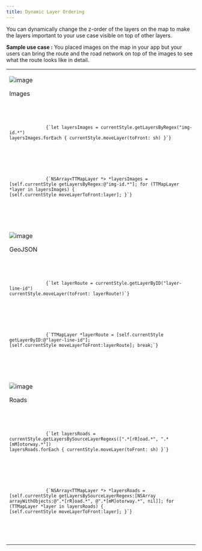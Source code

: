 ```yaml
---
title: Dynamic Layer Ordering
---
```


You can dynamically change the z-order of the layers on the map to make the layers important to your
use case visible on top of other layers.

**Sample use case :** You placed images on the map in your app but your users can bring the route
and the road network on top of the images to see what the route looks like in detail.

<table>
  <tbody>
    <tr>
      <td>
        <ContentWrapper maxWidth="350px" objectFit="contain">
          <p>
            <img src="../images/DynamicLayerOrdering1.png" alt="image" />
          </p>
        </ContentWrapper>
        <p>Images</p>
        <Code>
          <pre class="swift">
            <code class="language-swift">
              {`let layersImages = currentStyle.getLayersByRegex("img-id.*")
layersImages.forEach &#123; currentStyle.moveLayer(toFront: sh) &#125;`}
            </code>
          </pre>
          <pre class="obj-c">
            <code class="language-obj-c">
              {`NSArray&lt;TTMapLayer *&gt; *layersImages = [self.currentStyle getLayersByRegex:@"img-id.*"]; for (TTMapLayer *layer in layersImages) &#123;
[self.currentStyle moveLayerToFront:layer]; &#125;`}
            </code>
          </pre>
        </Code>
      </td>
    </tr>
    <tr>
      <td>
        <ContentWrapper maxWidth="350px" objectFit="contain">
          <p>
            <img src="../images/DynamicLayerOrdering2.png" alt="image" />
          </p>
        </ContentWrapper>
        <p>GeoJSON</p>
        <Code>
          <pre class="swift">
            <code class="language-swift">
              {`let layerRoute = currentStyle.getLayerByID("layer-line-id")
currentStyle.moveLayer(toFront: layerRoute!)`}
            </code>
          </pre>
          <pre class="obj-c">
            <code class="language-obj-c">
              {`TTMapLayer *layerRoute = [self.currentStyle getLayerByID:@"layer-line-id"];
[self.currentStyle moveLayerToFront:layerRoute]; break;`}
            </code>
          </pre>
        </Code>
      </td>
    </tr>
    <tr>
      <td>
        <ContentWrapper maxWidth="350px" objectFit="contain">
          <p>
            <img src="../images/DynamicLayerOrdering3.png" alt="image" />
          </p>
        </ContentWrapper>
        <p>Roads</p>
        <Code>
          <pre class="swift">
            <code class="language-swift">
              {`let layersRoads = currentStyle.getLayersBySourceLayerRegexs([".*[rR]oad.*", ".*[mM]otorway.*"])
layersRoads.forEach &#123; currentStyle.moveLayer(toFront: sh) &#125;`}
            </code>
          </pre>
          <pre class="obj-c">
            <code class="language-obj-c">
              {`NSArray&lt;TTMapLayer *&gt; *layersRoads = [self.currentStyle getLayersBySourceLayerRegexs:[NSArray arrayWithObjects:@".*[rR]oad.*", @".*[mM]otorway.*", nil]]; for (TTMapLayer *layer in layersRoads) &#123;
[self.currentStyle moveLayerToFront:layer]; &#125;`}
            </code>
          </pre>
        </Code>
      </td>
    </tr>
    <tr>
      <td></td>
    </tr>
  </tbody>
</table>